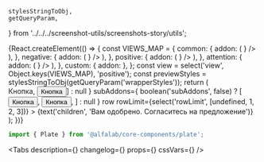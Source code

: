 

    stylesStringToObj,
    getQueryParam,
} from '../../../screenshot-utils/screenshots-story/utils';

<Meta title='Components/Plate' component={Plate} id='Plate' />

<!-- Canvas -->

<Story name='Plate'>
    {React.createElement(() => {
        const VIEWS_MAP = {
            common: {
                addon: (
                    <Badge view='icon' iconColor='secondary' content={<ExclamationCircleMIcon />} />
                ),
            },
            negative: {
                addon: (
                    <Badge view='icon' iconColor='negative' content={<ExclamationCircleMIcon />} />
                ),
            },
            positive: {
                addon: (
                    <Badge view='icon' iconColor='positive' content={<CheckmarkOnCircleMIcon />} />
                ),
            },
            attention: {
                addon: (
                    <Badge view='icon' iconColor='attention' content={<ExclamationCircleMIcon />} />
                ),
            },
            custom: { addon: <DiamondsMIcon fill='#CF70FF' /> },
        };
        const view = select('view', Object.keys(VIEWS_MAP), 'positive');
        const previewStyles = stylesStringToObj(getQueryParam('wrapperStyles'));
        return (
            <div
                style={{
                    background: 'transparent',
                    ...previewStyles,
                }}
            >
                <style>
                    {`.custom {
                        background: rgba(207, 112, 255, 0.1);
                        box-shadow: var(--plate-border) rgba(207, 112, 255, 1);
                    `}
                </style>
                <ModeChecker />
                <Plate
                    className={view === 'custom' ? 'custom' : undefined}
                    view={view}
                    title={text('title', 'Поздравляем, полный успех')}
                    foldable={boolean('foldable', false)}
                    hasCloser={boolean('hasCloser', false)}
                    rounded={boolean('rounded', true)}
                    border={boolean('border', view !== 'custom')}
                    shadow={boolean('shadow', false)}
                    limitContentWidth={boolean('limitContentWidth', true)}
                    titleView={select('titleView', ['bold', 'light'])}
                    leftAddons={boolean('leftAddons', true) ? VIEWS_MAP[view].addon : null}
                    buttons={
                        boolean('buttons', false)
                            ? [<Button view='primary'>Кнопка</Button>, <Button>Кнопка</Button>]
                            : null
                    }
                    subAddons={
                        boolean('subAddons', false)
                            ? [
                                  <Button view='link' size='xxs'>
                                      Кнопка
                                  </Button>,
                                  <Button view='secondary' size='xxs'>
                                      Кнопка
                                  </Button>,
                              ]
                            : null
                    }
                    row
                    rowLimit={select('rowLimit', [undefined, 1, 2, 3])}
                >
                    {text('children', 'Вам одобрено. Согласитесь на предложение')}
                </Plate>
            </div>
        );
    })}
</Story>

<!-- Docs -->

<ComponentHeader
    name='Plate'
    version={version}
    package='@alfalab/core-components/plate'
    design='https://www.figma.com/file/cdNnkh2QdxuvYLrBm4cubM/Web-%3A%3A-Core-Default-Components?node-id=315%3A38165'
/>

```jsx
import { Plate } from '@alfalab/core-components/plate';
```

<Tabs
    description={<Description />}
    changelog={<Changelog />}
    props={<ArgsTable of={PlateTS} />}
    cssVars={<CssVars css={styles} />}
/>

